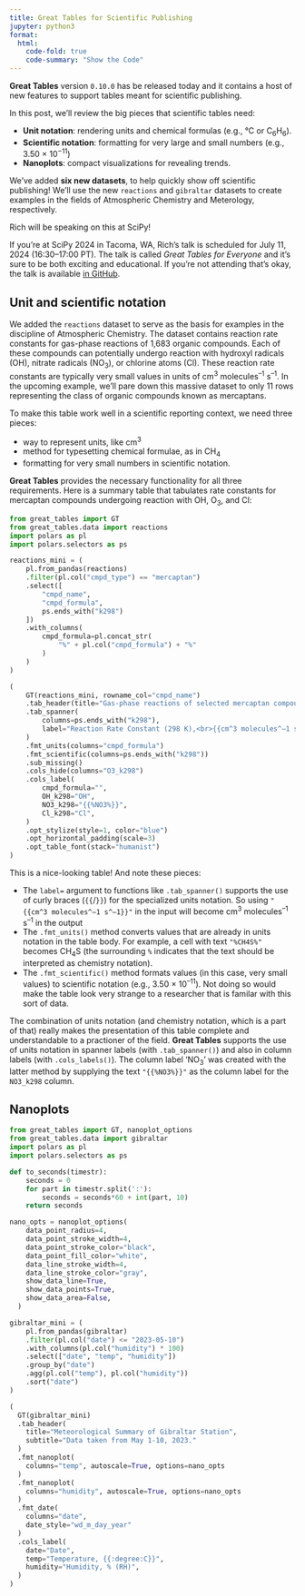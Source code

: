 ```yaml
---
title: Great Tables for Scientific Publishing
jupyter: python3
format:
  html:
    code-fold: true
    code-summary: "Show the Code"
---
```


**Great Tables** version `0.10.0` has be released today and it contains a host of new features to support tables meant for scientific publishing.

In this post, we'll review the big pieces that scientific tables need:

* **Unit notation**: rendering units and chemical formulas (e.g., °C or C<sub>6</sub>H<sub>6</sub>).
* **Scientific notation**: formatting for very large and small numbers (e.g., 3.50 × 10<sup>−11</sup>)
* **Nanoplots**: compact visualizations for revealing trends.

We've added **six new datasets**, to help quickly show off scientific publishing! We'll use the new `reactions` and `gibraltar` datasets to create examples in the fields of Atmospheric Chemistry and Meterology, respectively.

:::{.callout-tip}
Rich will be speaking on this at SciPy!

If you're at SciPy 2024 in Tacoma, WA, Rich's talk is scheduled for July 11, 2024 (16:30–17:00 PT). The talk is called *Great Tables for Everyone* and it's sure to be both exciting and educational. If you're not attending that's okay, the talk is available [in GitHub](https://github.com/rich-iannone/presentations/tree/main/2024-07-11-SciPy-talk-GT).
:::

## Unit and scientific notation

We added the `reactions` dataset to serve as the basis for examples in the discipline of Atmospheric Chemistry. The dataset contains reaction rate constants for gas-phase reactions of 1,683 organic compounds. Each of these compounds can potentially undergo reaction with hydroxyl radicals (OH), nitrate radicals (NO<sub>3</sub>), or chlorine atoms (Cl). These reaction rate constants are typically very small values in units of cm<sup>3</sup> molecules<sup>–1</sup> s<sup>–1</sup>. In the upcoming example, we'll pare down this massive dataset to only 11 rows representing the class of organic compounds known as mercaptans.

To make this table work well in a scientific reporting context, we need three pieces:

* way to represent units, like cm<sup>3</sup>
* method for typesetting chemical formulae, as in CH<sub>4</sub>
* formatting for very small numbers in scientific notation.

**Great Tables** provides the necessary functionality for all three requirements. Here is a summary table that tabulates rate constants for mercaptan compounds undergoing reaction with OH, O<sub>3</sub>, and Cl:

```python
from great_tables import GT
from great_tables.data import reactions
import polars as pl
import polars.selectors as ps

reactions_mini = (
    pl.from_pandas(reactions)
    .filter(pl.col("cmpd_type") == "mercaptan")
    .select([
        "cmpd_name",
        "cmpd_formula",
        ps.ends_with("k298")
    ])
    .with_columns(
        cmpd_formula=pl.concat_str(
            "%" + pl.col("cmpd_formula") + "%"
        )
    )
)

(
    GT(reactions_mini, rowname_col="cmpd_name")
    .tab_header(title="Gas-phase reactions of selected mercaptan compounds")
    .tab_spanner(
        columns=ps.ends_with("k298"),
        label="Reaction Rate Constant (298 K),<br>{{cm^3 molecules^–1 s^–1}}"
    )
    .fmt_units(columns="cmpd_formula")
    .fmt_scientific(columns=ps.ends_with("k298"))
    .sub_missing()
    .cols_hide(columns="O3_k298")
    .cols_label(
        cmpd_formula="",
        OH_k298="OH",
        NO3_k298="{{%NO3%}}",
        Cl_k298="Cl",
    )
    .opt_stylize(style=1, color="blue")
    .opt_horizontal_padding(scale=3)
    .opt_table_font(stack="humanist")
)
```

This is a nice-looking table! And note these pieces:

* The `label=` argument to functions like `.tab_spanner()` supports the use of curly braces (`{{`/`}}`) for the specialized units notation. So using `"{{cm^3 molecules^–1 s^–1}}"` in the input will become cm<sup>3</sup> molecules<sup>–1</sup> s<sup>–1</sup> in the output
* The `.fmt_units()` method converts values that are already in units notation in the table body. For example, a cell with text `"%CH4S%"` becomes CH<sub>4</sub>S (the surrounding `%` indicates that the text should be interpreted as chemistry notation).
* The `.fmt_scientific()` method formats values (in this case, very small values) to scientific notation (e.g., 3.50 × 10<sup>–11</sup>). Not doing so would make the table look very strange to a researcher that is familar with this sort of data.

The combination of units notation (and chemistry notation, which is a part of that) really makes the presentation of this table complete and understandable to a practioner of the field. **Great Tables** supports the use of units notation in spanner labels (with `.tab_spanner()`) and also in column labels (with `.cols_labels()`). The column label 'NO<sub>3</sub>' was created with the latter method by supplying the text `"{{%NO3%}}"` as the column label for the `NO3_k298` column.

## Nanoplots



```python
from great_tables import GT, nanoplot_options
from great_tables.data import gibraltar
import polars as pl
import polars.selectors as ps

def to_seconds(timestr):
    seconds = 0
    for part in timestr.split(':'):
        seconds = seconds*60 + int(part, 10)
    return seconds

nano_opts = nanoplot_options(
    data_point_radius=4,
    data_point_stroke_width=4,
    data_point_stroke_color="black",
    data_point_fill_color="white",
    data_line_stroke_width=4,
    data_line_stroke_color="gray",
    show_data_line=True,
    show_data_points=True,
    show_data_area=False,
  )

gibraltar_mini = (
    pl.from_pandas(gibraltar)
    .filter(pl.col("date") <= "2023-05-10")
    .with_columns(pl.col("humidity") * 100)
    .select(["date", "temp", "humidity"])
    .group_by("date")
    .agg(pl.col("temp"), pl.col("humidity"))
    .sort("date")
)

(
  GT(gibraltar_mini)
  .tab_header(
    title="Meteorological Summary of Gibraltar Station",
    subtitle="Data taken from May 1-10, 2023."
  )
  .fmt_nanoplot(
    columns="temp", autoscale=True, options=nano_opts
  )
  .fmt_nanoplot(
    columns="humidity", autoscale=True, options=nano_opts
  )
  .fmt_date(
    columns="date",
    date_style="wd_m_day_year"
  )
  .cols_label(
    date="Date",
    temp="Temperature, {{:degree:C}}",
    humidity="Humidity, % (RH)",
  )
)
```

